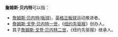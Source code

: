 '''詹姆斯·贝内特'''可以指：
*[[詹姆斯·贝内特(板球)|詹姆斯·贝内特(板球)]]，[[英格兰|英格兰]][[板球|板球]]运动推进者。
*[[詹姆斯·戈登·贝内特一世|詹姆斯·戈登·贝内特一世]]，《[[纽约先驱报|纽约先驱报]]》创办人。
* 其子[[詹姆斯·戈登·贝内特二世|詹姆斯·戈登·贝内特二世]]，《纽约先驱报》继承人。
{{Disambiguation|Cat=六字人名譯名消歧義}}